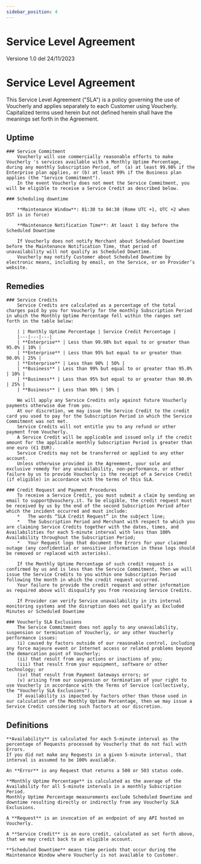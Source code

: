 ```yaml
---
sidebar_position: 4
---
```


# Service Level Agreement

Versione 1.0 del 24/11/2023

Service Level Agreement
================================================================================================

This Service Level Agreement ("SLA") is a policy governing the use of Voucherly and applies separately to each Customer using Voucherly. 
Capitalized terms used herein but not defined herein shall have the meanings set forth in the Agreement.


## Uptime

    ### Service Commitment
        Voucherly will use commercially reasonable efforts to make Voucherly 's services available with a Monthly Uptime Percentage, during any monthly Subscription Period, of  (a) at least 99.98% if the Enterprise plan applies, or (b) at least 99% if the Business plan applies (the "Service Commitment").
        In the event Voucherly does not meet the Service Commitment, you will be eligible to receive a Service Credit as described below.

    ### Scheduling downtime

        **Maintenance Window**: 01:30 to 04:30 (Rome UTC +1, UTC +2 when DST is in force)

        **Maintenance Notification Time**: At least 1 day before the Scheduled Downtime

        If Voucherly does not notify Merchant about Scheduled Downtime before the Maintenance Notification Time, that period of unavailability will not qualify as Scheduled Downtime. 
        Voucherly may notify Customer about Scheduled Downtime by electronic means, including by email, on the Service, or on Provider’s website.

## Remedies

    ### Service Credits
        Service Credits are calculated as a percentage of the total charges paid by you for Voucherly for the monthly Subscription Period in which the Monthly Uptime Percentage fell within the ranges set forth in the table below:    

        | | Monthly Uptime Percentage | Service Credit Percentage |
        |---|---|---|
        | **Enterprise** | Less than 99.98% but equal to or greater than 95.0% | 10% |
        | **Enterprise** | Less than 95% but equal to or greater than 90.0% | 25% |
        | **Enterprise** | Less than 90% | 50% |
        | **Business** | Less than 99% but equal to or greater than 95.0% | 10% |
        | **Business** | Less than 95% but equal to or greater than 90.0% | 25% |
        | **Business** | Less than 90% | 50% |

        We will apply any Service Credits only against future Voucherly payments otherwise due from you. 
        At our discretion, we may issue the Service Credit to the credit card you used to pay for the Subscription Period in which the Service Commitment was not met. 
        Service Credits will not entitle you to any refund or other payment from Voucherly. 
        A Service Credit will be applicable and issued only if the credit amount for the applicable monthly Subscription Period is greater than one euro (€1 EUR). 
        Service Credits may not be transferred or applied to any other account. 
        Unless otherwise provided in the Agreement, your sole and exclusive remedy for any unavailability, non-performance, or other failure by us to provide Voucherly is the receipt of a Service Credit (if eligible) in accordance with the terms of this SLA.

    ### Credit Request and Payment Procedures
        To receive a Service Credit, you must submit a claim by sending an email to support@vouchery.it. To be eligible, the credit request must be received by us by the end of the second Subscription Period after which the incident occurred and must include:
        *   The words “SLA Credit Request” in the subject line;
        *   The Subscription Period and Merchant with respect to which you are claiming Service Credits together with the dates, times, and Availabilities for each 5-minute interval with less than 100% Availability throughout the Subscription Period;
        *   Your Request logs that document the Errors for your claimed outage (any confidential or sensitive information in these logs should be removed or replaced with asterisks).

        If the Monthly Uptime Percentage of such credit request is confirmed by us and is less than the Service Commitment, then we will issue the Service Credits to you within one Subscription Period following the month in which the credit request occurred. 
        Your failure to provide the credit request and other information as required above will disqualify you from receiving Service Credits.

        If Provider can verify Service unavailability in its internal monitoring systems and the disruption does not qualify as Excluded Minutes or Scheduled Downtime

    ### Voucherly SLA Exclusions
        The Service Commitment does not apply to any unavailability, suspension or termination of Voucherly, or any other Voucherly performance issues: 
        (i) caused by factors outside of our reasonable control, including any force majeure event or Internet access or related problems beyond the demarcation point of Voucherly;
        (ii) that result from any actions or inactions of you; 
        (iii) that result from your equipment, software or other technology; or 
        (iv) that result from Payment Gateways errors; or 
        (v) arising from our suspension or termination of your right to use Voucherly in accordance with the Terms of Service (collectively, the "Voucherly SLA Exclusions"). 
        If availability is impacted by factors other than those used in our calculation of the Monthly Uptime Percentage, then we may issue a Service Credit considering such factors at our discretion.


## Definitions
    **Availability** is calculated for each 5-minute interval as the percentage of Requests processed by Voucherly that do not fail with Errors. 
    If you did not make any Requests in a given 5-minute interval, that interval is assumed to be 100% available.

    An **Error** is any Request that returns a 500 or 503 status code.

    **Monthly Uptime Percentage** is calculated as the average of the Availability for all 5-minute intervals in a monthly Subscription Period. 
    Monthly Uptime Percentage measurements exclude Scheduled Downtime and downtime resulting directly or indirectly from any Voucherly SLA Exclusions.

    A **Request** is an invocation of an endpoint of any API hosted on Voucherly.

    A **Service Credit** is an euro credit, calculated as set forth above, that we may credit back to an eligible account.
    
    **Scheduled Downtime** means time periods that occur during the Maintenance Window where Voucherly is not available to Customer.